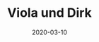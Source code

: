 ---
title: Viola und Dirk
date: 2020-03-10
image: /images/hochzeitsblog/black/black9.jpg
width: 2000
height: 2000
category: Black
couple_category: 
weight: 7103
---